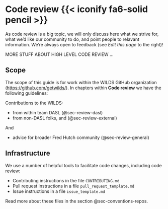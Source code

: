 # Code review {{< iconify fa6-solid pencil >}} {#sec-review}

As code review is a big topic, we will only discuss here what we strive for, what we'd like our community to do, and point people to relavant information. We're always open to feedback (see *Edit this page* to the right)!

MORE STUFF ABOUT HIGH LEVEL CODE REVIEW ...


## Scope

The scope of this guide is for work within the WILDS GitHub organization (<https://github.com/getwilds/>). In  chapters within **Code review** we have the following guidelines:

Contributions to the WILDS:

- from within team DASL (@sec-review-dasl)
- from non-DASL folks, and (@sec-review-external)

And

- advice for broader Fred Hutch community (@sec-review-general)

## Infrastructure

We use a number of helpful tools to facilitate code changes, including code review:

- Contributing instructions in the file `CONTRIBUTING.md`
- Pull request instructions in a file `pull_request_template.md`
- Issue instructions in a file `issue_template.md`

Read more about these files in the section @sec-conventions-repos.


